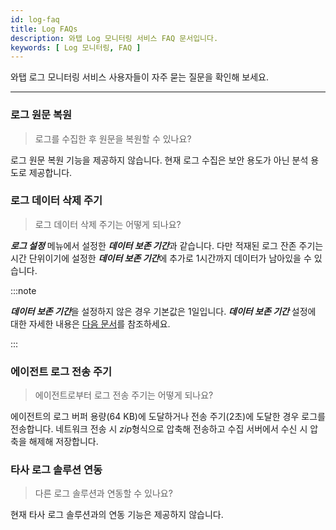 ```yaml
---
id: log-faq
title: Log FAQs
description: 와탭 Log 모니터링 서비스 FAQ 문서입니다.
keywords: [ Log 모니터링, FAQ ]
---
```


와탭 로그 모니터링 서비스 사용자들이 자주 묻는 질문을 확인해 보세요. 

---

<div className='faqs'>

### 로그 원문 복원

> 로그를 수집한 후 원문을 복원할 수 있나요?

로그 원문 복원 기능을 제공하지 않습니다. 현재 로그 수집은 보안 용도가 아닌 분석 용도로 제공합니다.

### 로그 데이터 삭제 주기

> 로그 데이터 삭제 주기는 어떻게 되나요?

***로그 설정*** 메뉴에서 설정한 ***데이터 보존 기간***과 같습니다. 다만 적재된 로그 잔존 주기는 시간 단위이기에 설정한 ***데이터 보존 기간***에 추가로 1시간까지 데이터가 남아있을 수 있습니다.

:::note

***데이터 보존 기간***을 설정하지 않은 경우 기본값은 1일입니다. ***데이터 보존 기간*** 설정에 대한 자세한 내용은 [다음 문서](../log/log-setting#log-data-setting)를 참조하세요.

:::

### 에이전트 로그 전송 주기

> 에이전트로부터 로그 전송 주기는 어떻게 되나요?

에이전트의 로그 버퍼 용량(64 KB)에 도달하거나 전송 주기(2초)에 도달한 경우 로그를 전송합니다. 네트워크 전송 시 *zip*형식으로 압축해 전송하고 수집 서버에서 수신 시 압축을 해제해 저장합니다.

### 타사 로그 솔루션 연동

> 다른 로그 솔루션과 연동할 수 있나요?

현재 타사 로그 솔루션과의 연동 기능은 제공하지 않습니다.

</div>